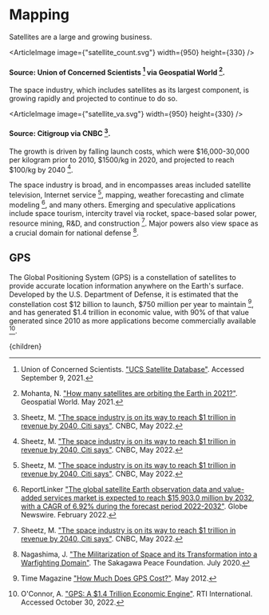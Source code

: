 


# Mapping
Satellites are a large and growing business.

<ArticleImage image={"satellite_count.svg"} width={950} height={330} />
#### Source: Union of Concerned Scientists [^2] via Geospatial World [^1].

The space industry, which includes satellites as its largest component, is growing rapidly and projected to continue to do so.

<ArticleImage image={"satellite_va.svg"} width={950} height={330} />
#### Source: Citigroup via CNBC [^3].

The growth is driven by falling launch costs, which were $16,000-30,000 per kilogram prior to 2010, $1500/kg in 2020, and projected to reach $100/kg by 2040 [^3].

The space industry is broad, and in encompasses areas included satellite television, Internet service [^3], mapping, weather forecasting and climate modeling [^4], and many others. Emerging and speculative applications include space tourism, intercity travel via rocket, space-based solar power, resource mining, R&D, and construction [^3]. Major powers also view space as a crucial domain for national defense [^5].

## GPS

The Global Positioning System (GPS) is a constellation of satellites to provide accurate location information anywhere on the Earth's surface. Developed by the U.S. Department of Defense, it is estimated that the constellation cost $12 billion to launch, $750 million per year to maintain [^6], and has generated $1.4 trillion in economic value, with 90% of that value generated since 2010 as more applications become commercially available [^7].

<BackupGPS />

[^1]: Mohanta, N. ["How many satellites are orbiting the Earth in 2021?"](https://www.geospatialworld.net/blogs/how-many-satellites-are-orbiting-the-earth-in-2021/). Geospatial World. May 2021.

[^2]: Union of Concerned Scientists. ["UCS Satellite Database"](https://www.ucsusa.org/resources/satellite-database). Accessed September 9, 2021.

[^3]: Sheetz, M. ["The space industry is on its way to reach $1 trillion in revenue by 2040, Citi says"](https://www.cnbc.com/2022/05/21/space-industry-is-on-its-way-to-1-trillion-in-revenue-by-2040-citi.html). CNBC, May 2022.

[^4]: ReportLinker ["The global satellite Earth observation data and value-added services market is expected to reach $15,903.0 million by 2032, with a CAGR of 6.92% during the forecast period 2022-2032"](https://www.globenewswire.com/news-release/2022/02/18/2387786/0/en/The-global-satellite-Earth-observation-data-and-value-added-services-market-is-expected-to-reach-15-903-0-million-by-2032-with-a-CAGR-of-6-92-during-the-forecast-period-2022-2032.html). Globe Newswire. February 2022.

[^5]: Nagashima, J. ["The Militarization of Space and its Transformation into a Warfighting Domain"](https://www.spf.org/iina/en/articles/nagashima_02.html). The Sakagawa Peace Foundation. July 2020.

[^6]: Time Magazine ["How Much Does GPS Cost?"](https://nation.time.com/2012/05/21/how-much-does-gps-cost/). May 2012.

[^7]: O'Connor, A. ["GPS: A $1.4 Trillion Economic Engine"](https://www.rti.org/impact/gps-14-trillion-economic-engine). RTI International. Accessed October 30, 2022.

  <Article 
    focusAreaUrl={focusAreaUrl} 
    hierarchy={hierarchy} 
    site={site}
  >
    {children}
  </Article>